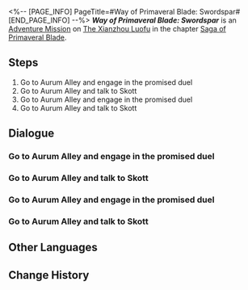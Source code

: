<%-- [PAGE_INFO]
PageTitle=#Way of Primaveral Blade: Swordspar#
[END_PAGE_INFO] --%>
{{Stub|Dialogue.}}
{{Mission Infobox
|id            = 8024111
|title         = 
|image         = <!--Mission Way of Primaveral Blade: Swordspar.png-->
|type          = Adventure
|event_name    = 
|chapter       = Saga of Primaveral Blade
|requirements  = 
|summary       = March defeats Skott fair and square using the sword skills she learned herself. At the end of the duel, even Skott must admit that March really has some tricks &mdash; uhhh, some swords &mdash; up her sleeves.
|characters    = Trailblazer
|startLocation = [[The Xianzhou Luofu]] - [[Exalting Sanctum]]
|world         = The Xianzhou Luofu
|area          = Exalting Sanctum
|prev          = 
|next          = 
|rewards       = Stellar Jade*10; Traveler's Guide*2; Credit*20,000
}}
'''''Way of Primaveral Blade: Swordspar''''' is an [[Adventure Mission]] on [[The Xianzhou Luofu]] in the chapter [[Saga of Primaveral Blade]].

==Steps==
# Go to Aurum Alley and engage in the promised duel
# Go to Aurum Alley and talk to Skott
# Go to Aurum Alley and engage in the promised duel
# Go to Aurum Alley and talk to Skott

<!--
==Gameplay Notes==

--><!--
==Trial Character==

-->
==Dialogue==
{{Stub Dialogue}}
===Go to Aurum Alley and engage in the promised duel===
{{Mission Description|type=adventure|location=Exalting Sanctum|The day of the duel has arrived. Putting aside March 7th's aptitude in swordplay, you believe she has the capability to emerge victorious, especially since both of her mentors &mdash; Yanqing and Yunli &mdash; agreed to let her go to battle.<br />Skott is probably already waiting at Aurum Alley. Go meet him now.}}
{{Dialogue Start}}
:{{tx}}
{{Dialogue End}}

===Go to Aurum Alley and talk to Skott===
{{Mission Description|type=adventure|location=Exalting Sanctum|update|The day of the duel has arrived. Putting aside March 7th's aptitude in swordplay, you believe she has the capability to emerge victorious, especially since both of her mentors &mdash; Yanqing and Yunli &mdash; agreed to let her go to battle.<br />Since Skott lost the duel, it's time for him to hold up his end of the pact.}}
{{Dialogue Start}}
:{{tx}}
{{Dialogue End}}

===Go to Aurum Alley and engage in the promised duel===
{{Mission Description|type=adventure|location=<!--to be added-->|update|The day of the duel has arrived. Putting aside March 7th's aptitude in swordplay, you believe she has the capability to emerge victorious, especially since both of her mentors &mdash; Yanqing and Yunli &mdash; agreed to let her go to battle.<br />Skott is probably already waiting at Aurum Alley. Go meet him now.}}
{{Dialogue Start}}
:{{tx}}
{{Dialogue End}}

===Go to Aurum Alley and talk to Skott===
{{Mission Description|type=adventure|location=<!--to be added-->|update|The day of the duel has arrived. Putting aside March 7th's aptitude in swordplay, you believe she has the capability to emerge victorious, especially since both of her mentors &mdash; Yanqing and Yunli &mdash; agreed to let her go to battle.<br />Looks like March 7th didn't manage to use all she has learned in the duel. You could... try again?}}
{{Dialogue Start}}
:{{tx}}
{{Dialogue End}}

==Other Languages==
{{Other Languages
|en   = Way of Primaveral Blade: Swordspar
|zhs  = 初花剑客行•剑斗
|zht  = 初花劍客行•劍鬥
|ja   = 花咲く剣客行・剣闘
|ko   = 초화검객행•검투
|es   = El florecer de una espadachina: Duelo de espadas
|fr   = Voie de la première lame&nbsp;: Duel
|ru   = Путь становления мастера: Схватка на мечах
|th   = วิถีนักดาบบุปผาแรกแย้ม: ประลองดาบ
|vi   = Sơ Hoa Kiếm Khách Hành - Đấu Kiếm
|de   = Reise der erblühenden Klinge: Schwertkampf
|id   = Bunga Pertama Jalan Pedang: Pertempuran Pedang
|pt   = Caminho da Lâmina Primaveril: Luta de Espadas
}}

==Change History==
{{Change History|2.4}}

